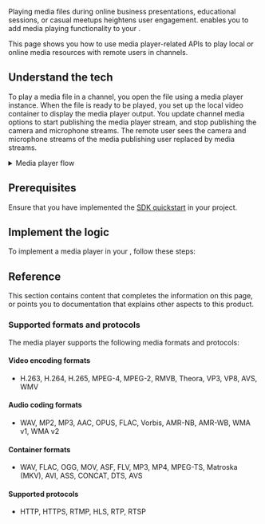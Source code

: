 
Playing media files during online business presentations, educational sessions, or casual meetups heightens user engagement. <Vg k="VSDK" /> enables you to add media playing functionality to your <Vpl k="CLIENT" />. 

<PlatformWrapper platform="android, ios, macos, windows, react-native, electron, unity">

This page shows you how to use media player-related APIs to play local or online media resources with remote users in <Vpd k="NAME" /> channels.

 ## Understand the tech

To play a media file in a channel, you open the file using a media player instance. When the file is ready to be played, you set up the local video container to display the media player output. You update channel media options to start publishing the media player stream, and stop publishing the camera and microphone streams. The remote user sees the camera and microphone streams of the media publishing user replaced by media streams.

<details>
<summary>Media player flow</summary>

![Media player](/images/rtc-sdk/play-media.svg)
</details>

## Prerequisites 

Ensure that you have implemented the [SDK quickstart](/realtime-communication/get-started/get-started-sdk) in your project.

## Implement the logic
To implement a media player in your <Vpl k="CLIENT" />, follow these steps:

<ProjectImplement/>

## Reference
This section contains content that completes the information on this page, or points you to documentation that explains other aspects to this product.

<PlatformWrapper platform="android, ios, macos, windows, unity">

### Supported formats and protocols

The media player supports the following media formats and protocols:

#### Video encoding formats

- H.263, H.264, H.265, MPEG-4, MPEG-2, RMVB, Theora, VP3, VP8, AVS, WMV

#### Audio coding formats

- WAV, MP2, MP3, AAC, OPUS, FLAC, Vorbis, AMR-NB, AMR-WB, WMA v1, WMA v2

#### Container formats

- WAV, FLAC, OGG, MOV, ASF, FLV, MP3, MP4, MPEG-TS, Matroska (MKV), AVI, ASS, CONCAT, DTS, AVS

#### Supported protocols

- HTTP, HTTPS, RTMP, HLS, RTP, RTSP

</PlatformWrapper>

<Reference/>

</PlatformWrapper>
<PlatformWrapper notAllowed="android, ios, macos, windows, react-native, electron, unity">
<NotAvailable/>
</PlatformWrapper>